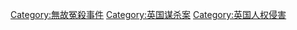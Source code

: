 [[Category:無故冤殺事件|Category:無故冤殺事件]]
[[Category:英国谋杀案|Category:英国谋杀案]]
[[Category:英国人权侵害|Category:英国人权侵害]]